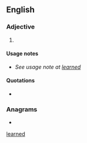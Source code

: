 {{also|learned}}
==English==

===Adjective===
{{en-adj}}

# {{lb|en|poetic}} {{alternative spelling of|en|learned}}

====Usage notes====
* ''See usage note at [[learned#Usage notes|learned]]''

====Quotations====
* {{seeCites}}

===Anagrams===
* {{anagrams|en|a=adeelnr|Darleen|Darlene|Leander}}

[[Category:English terms spelled with È|learned]]